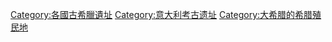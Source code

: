 [[Category:各國古希臘遺址|Category:各國古希臘遺址]]
[[Category:意大利考古遗址|Category:意大利考古遗址]]
[[Category:大希腊的希腊殖民地|Category:大希腊的希腊殖民地]]